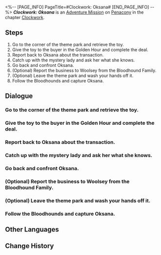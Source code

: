 <%-- [PAGE_INFO]
PageTitle=#Clockwork: Oksana#
[END_PAGE_INFO] --%>
{{Stub|Dialogue.}}
{{Mission Infobox
|id            = 4240322
|title         = 
|image         = <!--Mission Clockwork Oksana.png-->
|type          = Adventure
|event_name    = 
|chapter       = Clockwork
|requirements  = [[Trailblaze Mission]] ''[[A Walk Among the Tombstones]]'' completed
|summary       = <!--official mission summary from Fate's Atlas-->
|characters    = Trailblazer
|startLocation = [[Penacony]] - [[Clock Studios Theme Park]]
|world         = Penacony
|area          = Clock Studios Theme Park
|prev          = 
|next          = 
|rewards       = Trailblaze EXP*100; Stellar Jade*10; Refined Aether*3; Clock Credits*180; Credit*20,000
}}
'''''Clockwork: Oksana''''' is an [[Adventure Mission]] on [[Penacony]] in the chapter [[Clockwork]].

==Steps==
# Go to the corner of the theme park and retrieve the toy.
# Give the toy to the buyer in the Golden Hour and complete the deal.
# Report back to Oksana about the transaction.
# Catch up with the mystery lady and ask her what she knows.
# Go back and confront Oksana.
# (Optional) Report the business to Woolsey from the Bloodhound Family.
# (Optional) Leave the theme park and wash your hands off it.
# Follow the Bloodhounds and capture Oksana.

<!--
==Gameplay Notes==

--><!--
==Trial Character==

-->
==Dialogue==
{{Stub Dialogue}}
{{Dialogue End}}

===Go to the corner of the theme park and retrieve the toy.===
{{Mission Description|type=adventure|location=Clock Studios Theme Park|update|Tick... tock! Quick, Adjust the hands... Tick, tock!<br />People's minds await your exploration. Help them regain their true selves!}}
{{Dialogue Start}}
:{{tx}}
{{Dialogue End}}

===Give the toy to the buyer in the Golden Hour and complete the deal.===
{{Dialogue Start}}
:{{tx}}
{{Dialogue End}}

===Report back to Oksana about the transaction.===
{{Dialogue Start}}
:{{tx}}
{{Dialogue End}}

===Catch up with the mystery lady and ask her what she knows.===
{{Dialogue Start}}
:{{tx}}
{{Dialogue End}}

===Go back and confront Oksana.===
{{Dialogue Start}}
:{{tx}}
{{Dialogue End}}

===(Optional) Report the business to Woolsey from the Bloodhound Family.===
{{Dialogue Start}}
:{{tx}}
{{Dialogue End}}

===(Optional) Leave the theme park and wash your hands off it.===
{{Dialogue Start}}
:{{tx}}
{{Dialogue End}}

===Follow the Bloodhounds and capture Oksana.===
{{Dialogue Start}}
:{{tx}}
{{Dialogue End}}

==Other Languages==
{{Other Languages
|en   = Clockwork: Oksana
|zhs  = 钟表把戏：奥科萨娜
|zht  = 鐘錶把戲：奧科薩娜
|ja   = クロックトリック：オクサーナ
|ko   = 시계 트릭: 옥사나
|es   = Trucorreloj: Oksana
|fr   = Pouvoir de la Pendule : Oksana
|ru   = Заводной механизм: Оксана
|th   = กลนาฬิกา: Oksana
|vi   = Thủ Thuật Đồng Hồ: Oksana
|de   = Uhrwerk: Oksana
|id   = Clockwork: Oksana
|pt   = Truquelógio: Oksana
}}

==Change History==
{{Change History|2.1}}

